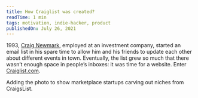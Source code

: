```yaml
---
title: How Craiglist was created?
readTime: 1 min
tags: motivation, indie-hacker, product
publishedOn: July 26, 2021
---
```


1993, [Craig Newmark](https://en.wikipedia.org/wiki/Craig_Newmark), employed at an investment company, started an email list in his spare time to allow him and his friends to update each other about different events in town. Eventually, the list grew so much that there wasn’t enough space in people’s inboxes: it was time for a website. Enter [Craiglist.com](https://www.craigslist.org/).

Adding the photo to show marketplace startups carving out niches from CraigsList.

<ImagePreview url='https://nongquanong.sfo3.cdn.digitaloceanspaces.com/craigslist.jpeg' title='CBInsights' href='https://www.cbinsights.com/research/craigslist-unbundling/' />